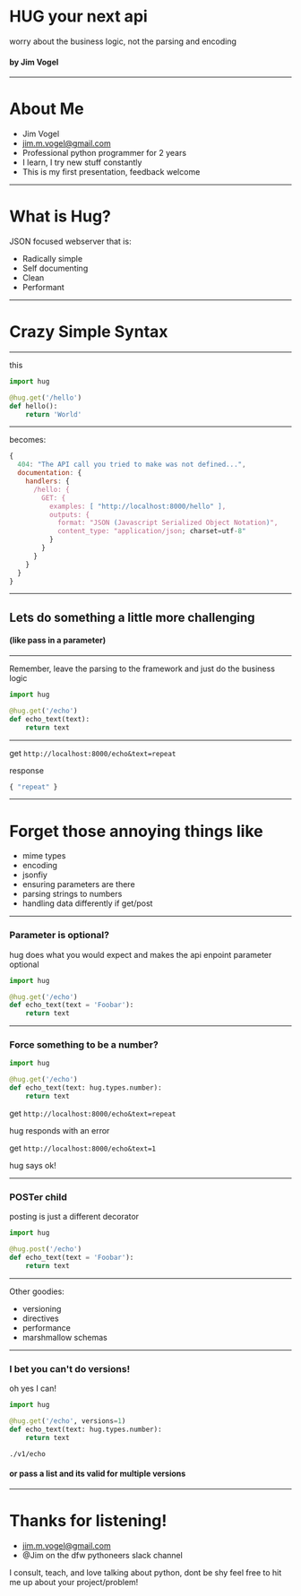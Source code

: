 

# HUG your next api
worry about the business logic, not the parsing and encoding

#### by Jim Vogel

---

# About Me

- Jim Vogel
- jim.m.vogel@gmail.com
- Professional python programmer for 2 years
- I learn, I try new stuff constantly
- This is my first presentation, feedback welcome

---

# What is Hug?

JSON focused webserver that is:

- Radically simple
- Self documenting
- Clean
- Performant

---

# Crazy Simple Syntax

---


this

```python
import hug

@hug.get('/hello')
def hello():
    return 'World'
```

---

becomes:

```javascript
{
  404: "The API call you tried to make was not defined...",
  documentation: {
    handlers: {
      /hello: {
        GET: {
          examples: [ "http://localhost:8000/hello" ],
          outputs: {
            format: "JSON (Javascript Serialized Object Notation)",
            content_type: "application/json; charset=utf-8"
          }
        }
      }
    }
  }
}

```

---

## Lets do something a little more challenging
#### (like pass in a parameter)

---

Remember, leave the parsing to the framework and just do the business logic

``````python
import hug

@hug.get('/echo')
def echo_text(text):
    return text
``````

---

get `http://localhost:8000/echo&text=repeat`


response

```javascript
{ "repeat" }
```

---

# Forget those annoying things like

- mime types
- encoding
- jsonfiy
- ensuring parameters are there
- parsing strings to numbers
- handling data differently if get/post

---

### Parameter is optional?
hug does what you would expect and makes the api enpoint parameter optional

``````python
import hug

@hug.get('/echo')
def echo_text(text = 'Foobar'):
    return text
``````

---

### Force something to be a number?

``````python
import hug

@hug.get('/echo')
def echo_text(text: hug.types.number):
    return text
``````
get `http://localhost:8000/echo&text=repeat`

hug responds with an error

get `http://localhost:8000/echo&text=1`

hug says ok!

---

### POSTer child
posting is just a different decorator

``````python
import hug

@hug.post('/echo')
def echo_text(text = 'Foobar'):
    return text
``````

---

Other goodies:

- versioning
- directives
- performance
- marshmallow schemas

---

### I bet you can't do versions!
oh yes I can!

``````python
import hug

@hug.get('/echo', versions=1)
def echo_text(text: hug.types.number):
    return text
``````

`./v1/echo`

#### or pass a list and its valid for multiple versions

---

# Thanks for listening!

- jim.m.vogel@gmail.com
- @Jim on the dfw pythoneers slack channel

I consult, teach, and love talking about python, dont be shy feel free to hit me up about your project/problem!

